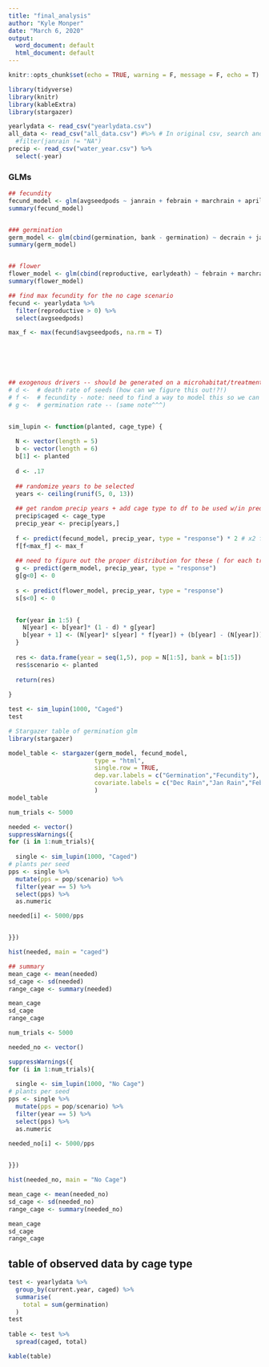 ```yaml
---
title: "final_analysis"
author: "Kyle Monper"
date: "March 6, 2020"
output:
  word_document: default
  html_document: default
---
```


```r
knitr::opts_chunk$set(echo = TRUE, warning = F, message = F, echo = T)
```


```r
library(tidyverse)
library(knitr)
library(kableExtra)
library(stargazer)

yearlydata <- read_csv("yearlydata.csv")
all_data <- read_csv("all_data.csv") #%>% # In original csv, search and replaced cage column "Small" with "small" and "Big" with "big"
  #filter(janrain != "NA")
precip <- read_csv("water_year.csv") %>% 
  select(-year)
```

### GLMs
```r
## fecundity
fecund_model <- glm(avgseedpods ~ janrain + febrain + marchrain + aprilrain + caged  , data = yearlydata, family = poisson) 
summary(fecund_model)


### germination
germ_model <- glm(cbind(germination, bank - germination) ~ decrain + janrain, data = yearlydata, family=binomial())
summary(germ_model)


## flower
flower_model <- glm(cbind(reproductive, earlydeath) ~ febrain + marchrain + aprilrain + caged, data = yearlydata, family = binomial)
summary(flower_model)

```



```r

## find max fecundity for the no cage scenario
fecund <- yearlydata %>% 
  filter(reproductive > 0) %>% 
  select(avgseedpods) 

max_f <- max(fecund$avgseedpods, na.rm = T)




  

## exogenous drivers -- should be generated on a microhabitat/treatment basis
# d <-  # death rate of seeds (how can we figure this out!?!)
# f <-  # fecundity - note: need to find a way to model this so we can randomize based on some known mean and sd
# g <-  # germination rate -- (same note^^^)


sim_lupin <- function(planted, cage_type) {
  
  N <- vector(length = 5)
  b <- vector(length = 6)
  b[1] <- planted
  
  d <- .17
  
  ## randomize years to be selected
  years <- ceiling(runif(5, 0, 13))
  
  ## get random precip years + add cage type to df to be used w/in predict
  precip$caged <- cage_type
  precip_year <- precip[years,]
  
  f <- predict(fecund_model, precip_year, type = "response") * 2 # x2 for number of sees per pod
  f[f<max_f] <- max_f
  
  ## need to figure out the proper distribution for these ( for each treatment type?)
  g <- predict(germ_model, precip_year, type = "response")
  g[g<0] <- 0
  
  s <- predict(flower_model, precip_year, type = "response")
  s[s<0] <- 0
  

  for(year in 1:5) {
    N[year] <- b[year]* (1 - d) * g[year] 
    b[year + 1] <- (N[year]* s[year] * f[year]) + (b[year] - (N[year]))
  }
  
  res <- data.frame(year = seq(1,5), pop = N[1:5], bank = b[1:5])
  res$scenario <- planted
  
  return(res)
  
}

test <- sim_lupin(1000, "Caged")
test

```

```r
# Stargazer table of germination glm
library(stargazer)

model_table <- stargazer(germ_model, fecund_model,
                        type = "html",
                        single.row = TRUE,
                        dep.var.labels = c("Germination","Fecundity"),
                        covariate.labels = c("Dec Rain","Jan Rain","Feb Rain","Mar Rain","Apr Rain","May Rain","Big Cage","No Cage","Small Cage")
                        )
model_table

```



```r
num_trials <- 5000

needed <- vector()
suppressWarnings({ 
for (i in 1:num_trials){
  
  single <- sim_lupin(1000, "Caged")
# plants per seed
pps <- single %>% 
  mutate(pps = pop/scenario) %>% 
  filter(year == 5) %>% 
  select(pps) %>% 
  as.numeric

needed[i] <- 5000/pps


}})

hist(needed, main = "caged")

## summary
mean_cage <- mean(needed)
sd_cage <- sd(needed)
range_cage <- summary(needed)

mean_cage 
sd_cage
range_cage 

```


```r
num_trials <- 5000

needed_no <- vector()

suppressWarnings({ 
for (i in 1:num_trials){
  
  single <- sim_lupin(1000, "No Cage")
# plants per seed
pps <- single %>% 
  mutate(pps = pop/scenario) %>% 
  filter(year == 5) %>% 
  select(pps) %>% 
  as.numeric

needed_no[i] <- 5000/pps

  
}})

hist(needed_no, main = "No Cage")

mean_cage <- mean(needed_no)
sd_cage <- sd(needed_no)
range_cage <- summary(needed_no)

mean_cage 
sd_cage 
range_cage 


```



## table of observed data by cage type
```r
test <- yearlydata %>% 
  group_by(current.year, caged) %>% 
  summarise(
    total = sum(germination)
  )
test
  
table <- test %>% 
  spread(caged, total)

kable(table)
```


